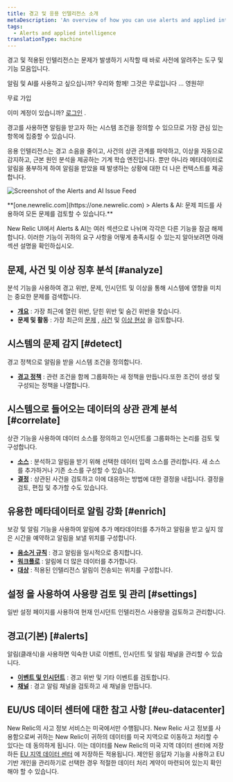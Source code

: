 ```yaml
---
title: 경고 및 응용 인텔리전스 소개
metaDescription: 'An overview of how you can use alerts and applied intelligence to monitor your systems and be notified when things go wrong, and when they''re starting to go wrong.'
tags:
  - Alerts and applied intelligence
translationType: machine
---
```



경고 및 적용된 인텔리전스는 문제가 발생하기 시작할 때 바로 사전에 알려주는 도구 및 기능 모음입니다.

알림 및 AI를 사용하고 싶으십니까? 우리와 함께! 그것은 무료입니다 ... 영원히!

<ButtonGroup>
  <ButtonLink
    role="button"
    to="https://newrelic.com/signup"
    variant="primary"
  >
    무료 가입
  </ButtonLink>
</ButtonGroup>

이미 계정이 있습니까? [로그인](http://one.newrelic.com/) .

경고를 사용하면 알림을 받고자 하는 시스템 조건을 정의할 수 있으므로 가장 관심 있는 항목에 집중할 수 있습니다.

응용 인텔리전스는 경고 소음을 줄이고, 사건의 상관 관계를 파악하고, 이상을 자동으로 감지하고, 근본 원인 분석을 제공하는 기계 학습 엔진입니다. 뿐만 아니라 메타데이터로 알림을 풍부하게 하여 알림을 받았을 때 발생하는 상황에 대한 더 나은 컨텍스트를 제공합니다.

<img
  title="The alerts and applied intelligence Issue Feed"
  alt="Screenshot of the Alerts and AI Issue Feed"
  src={IssueFeedForOverviewPage}
/>

<figcaption>
  **[one.newrelic.com](https://one.newrelic.com) > Alerts & AI: 문제 피드를 사용하여 모든 문제를 검토할 수 있습니다.**
</figcaption>

New Relic UI에서 Alerts & AI는 여러 섹션으로 나뉘며 각각은 다른 기능을 잠금 해제합니다. 이러한 기능이 귀하의 요구 사항을 어떻게 충족시킬 수 있는지 알아보려면 아래 섹션 설명을 확인하십시오.

## 문제, 사건 및 이상 징후 **분석** [#analyze]

분석 기능을 사용하여 경고 위반, 문제, 인시던트 및 이상을 통해 시스템에 영향을 미치는 중요한 문제를 검색합니다.

* **[개요](/docs/alerts-applied-intelligence/new-relic-alerts/get-started/alerts-ai-overview-page)** : 가장 최근에 열린 위반, 닫힌 위반 및 숨긴 위반을 찾습니다.
* **문제 및 활동** : 가장 최근의 [문제](/docs/alerts-applied-intelligence/new-relic-alerts/get-started/alerts-ai-overview-page/#issues) , [사건](/docs/alerts-applied-intelligence/new-relic-alerts/get-started/alerts-ai-overview-page/#incidents) 및 [이상 현상](/docs/alerts-applied-intelligence/new-relic-alerts/get-started/alerts-ai-overview-page/#anomalies) 을 검토합니다.

## 시스템의 문제 **감지** [#detect]

경고 정책으로 알림을 받을 시스템 조건을 정의합니다.

* **[경고 정책](/docs/alerts-applied-intelligence/new-relic-alerts/alert-policies/create-edit-or-find-alert-policy/)** : 관련 조건을 함께 그룹화하는 새 정책을 만듭니다.또한 조건이 생성 및 구성되는 정책을 나열합니다.

## 시스템으로 들어오는 데이터의 **상관 관계** 분석 [#correlate]

상관 기능을 사용하여 데이터 소스를 정의하고 인시던트를 그룹화하는 논리를 검토 및 구성합니다.

* **[소스](/docs/alerts-applied-intelligence/applied-intelligence/incident-intelligence/get-started-incident-intelligence/#1-configure-sources)** : 분석하고 알림을 받기 위해 선택한 데이터 입력 소스를 관리합니다. 새 소스를 추가하거나 기존 소스를 구성할 수 있습니다.
* **[결정](/docs/alerts-applied-intelligence/applied-intelligence/incident-intelligence/change-applied-intelligence-correlation-logic-decisions/)** : 상관된 사건을 검토하고 이에 대응하는 방법에 대한 결정을 내립니다. 결정을 검토, 편집 및 추가할 수도 있습니다.

## 유용한 메타데이터로 **알림** **강화** [#enrich]

보강 및 알림 기능을 사용하여 알림에 추가 메타데이터를 추가하고 알림을 받고 싶지 않은 시간을 예약하고 알림을 보낼 위치를 구성합니다.

* **[음소거 규칙](/docs/alerts-applied-intelligence/new-relic-alerts/alert-notifications/muting-rules-suppress-notifications/)** : 경고 알림을 일시적으로 중지합니다.
* **[워크플로](/docs/alerts-applied-intelligence/applied-intelligence/incident-workflows/incident-workflows/)** : 알림에 더 많은 데이터를 추가합니다.
* **[대상](/docs/alerts-applied-intelligence/applied-intelligence/incident-intelligence/get-started-incident-intelligence/#2-configure-destinations)** : 적용된 인텔리전스 알림이 전송되는 위치를 구성합니다.

## **설정** 을 사용하여 사용량 검토 및 관리 [#settings]

일반 설정 페이지를 사용하여 현재 인시던트 인텔리전스 사용량을 검토하고 관리합니다.

## **경고(기본)** [#alerts]

알림(클래식)을 사용하면 익숙한 UI로 이벤트, 인시던트 및 알림 채널을 관리할 수 있습니다.

* **[이벤트 및 인시던트](/docs/alerts-applied-intelligence/new-relic-alerts/alert-incidents/view-violation-event-details-incidents/)** : 경고 위반 및 기타 이벤트를 검토합니다.
* **[채널](/docs/alerts-applied-intelligence/new-relic-alerts/alert-notifications/notification-channels-control-where-send-alerts/)** : 경고 알림 채널을 검토하고 새 채널을 만듭니다.

## EU/US 데이터 센터에 대한 참고 사항 [#eu-datacenter]

New Relic의 사고 정보 서비스는 미국에서만 수행됩니다. New Relic 사고 정보를 사용함으로써 귀하는 New Relic이 귀하의 데이터를 미국 지역으로 이동하고 처리할 수 있다는 데 동의하게 됩니다. 이는 데이터를 New Relic의 미국 지역 데이터 센터에 저장하든 [EU 지역 데이터 센터](/docs/using-new-relic/welcome-new-relic/get-started/introduction-eu-region-data-center) 에 저장하든 적용됩니다. 제안된 응답자 기능을 사용하고 EU 기반 개인을 관리하기로 선택한 경우 적절한 데이터 처리 계약이 마련되어 있는지 확인해야 할 수 있습니다.
